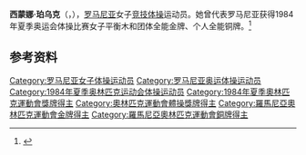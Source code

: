 {{NoteTA|G1=Sports}}
'''西蒙娜·珀乌克'''（{{lang-ro|Simona Păucă}}，{{bd|1969年|9月19日||}}），[[罗马尼亚|罗马尼亚]]女子[[竞技体操|竞技体操]]运动员。她曾代表罗马尼亚获得1984年夏季奥运会体操比赛女子平衡木和团体全能金牌、个人全能铜牌。<ref>{{Cite web|title=Simona PAUCA|url=https://www.olympic.org/simona-pauca|accessdate=2021-04-02|work=International Olympic Committee|archive-date=2017-03-26|archive-url=https://web.archive.org/web/20170326141246/https://www.olympic.org/simona-pauca|dead-url=no}}</ref>

== 参考资料 ==
{{reflist}}
{{奥林匹克运动会体操比赛竞技体操女子团体全能冠军|1984}}
{{奥林匹克运动会体操比赛女子平衡木冠军}}
{{Authority control}}
{{DEFAULTSORT:Păucă, Simona}}
[[Category:罗马尼亚女子体操运动员|Category:罗马尼亚女子体操运动员]]
[[Category:罗马尼亚奥运体操运动员|Category:罗马尼亚奥运体操运动员]]
[[Category:1984年夏季奥林匹克运动会体操运动员|Category:1984年夏季奥林匹克运动会体操运动员]]
[[Category:1984年夏季奧林匹克運動會獎牌得主|Category:1984年夏季奧林匹克運動會獎牌得主]]
[[Category:奧林匹克運動會體操獎牌得主|Category:奧林匹克運動會體操獎牌得主]]
[[Category:羅馬尼亞奧林匹克運動會金牌得主|Category:羅馬尼亞奧林匹克運動會金牌得主]]
[[Category:羅馬尼亞奧林匹克運動會銅牌得主|Category:羅馬尼亞奧林匹克運動會銅牌得主]]